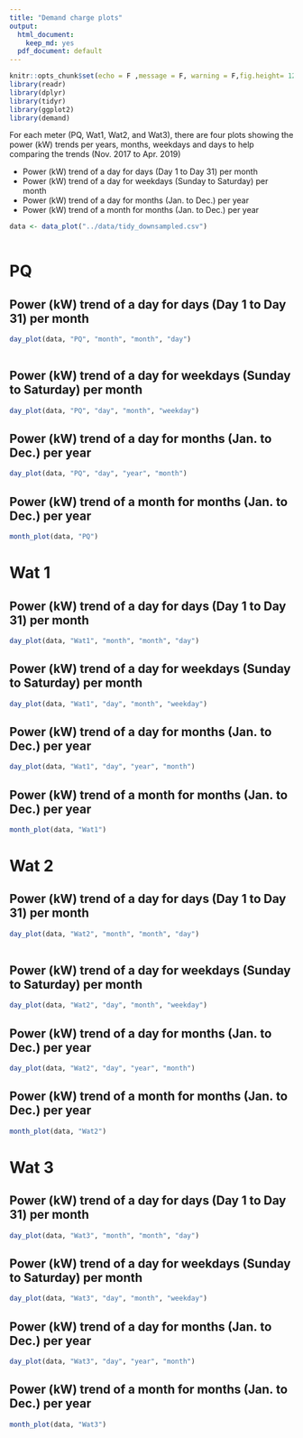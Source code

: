 ```yaml
---
title: "Demand charge plots"
output:
  html_document:
    keep_md: yes
  pdf_document: default
---
```


```r
knitr::opts_chunk$set(echo = F ,message = F, warning = F,fig.height= 12, fig.width= 15)
library(readr)
library(dplyr)
library(tidyr)
library(ggplot2)
library(demand)
```

         
For each meter (PQ, Wat1, Wat2, and Wat3), there are four plots showing the power (kW) trends per years, months, weekdays and days to help comparing the trends (Nov. 2017 to Apr. 2019)

* Power (kW) trend of a day for days (Day 1 to Day 31) per month 
* Power (kW) trend of a day for weekdays (Sunday to Saturday) per month
* Power (kW) trend of a day for months (Jan. to Dec.) per year
* Power (kW) trend of a month for months (Jan. to Dec.) per year


```r

data <- data_plot("../data/tidy_downsampled.csv")
 
```

# PQ

## Power (kW) trend of a day for days (Day 1 to Day 31) per month 

```r

day_plot(data, "PQ", "month", "month", "day")
 
```

## Power (kW) trend of a day for weekdays (Sunday to Saturday) per month

```r

day_plot(data, "PQ", "day", "month", "weekday")
```

## Power (kW) trend of a day for months (Jan. to Dec.) per year

```r
day_plot(data, "PQ", "day", "year", "month")
```

## Power (kW) trend of a month for months (Jan. to Dec.) per year

```r
month_plot(data, "PQ")

```

# Wat 1

## Power (kW) trend of a day for days (Day 1 to Day 31) per month 

```r

day_plot(data, "Wat1", "month", "month", "day")
```

## Power (kW) trend of a day for weekdays (Sunday to Saturday) per month

```r

day_plot(data, "Wat1", "day", "month", "weekday")
```

## Power (kW) trend of a day for months (Jan. to Dec.) per year

```r

day_plot(data, "Wat1", "day", "year", "month")
```

## Power (kW) trend of a month for months (Jan. to Dec.) per year

```r
month_plot(data, "Wat1")


```


# Wat 2

## Power (kW) trend of a day for days (Day 1 to Day 31) per month 

```r
day_plot(data, "Wat2", "month", "month", "day")
 
```

## Power (kW) trend of a day for weekdays (Sunday to Saturday) per month

```R

day_plot(data, "Wat2", "day", "month", "weekday")
```

## Power (kW) trend of a day for months (Jan. to Dec.) per year

```r


day_plot(data, "Wat2", "day", "year", "month")
```

## Power (kW) trend of a month for months (Jan. to Dec.) per year

```r
month_plot(data, "Wat2")

```

# Wat 3

## Power (kW) trend of a day for days (Day 1 to Day 31) per month 

```r

day_plot(data, "Wat3", "month", "month", "day")
```

## Power (kW) trend of a day for weekdays (Sunday to Saturday) per month

```r
day_plot(data, "Wat3", "day", "month", "weekday")

```

## Power (kW) trend of a day for months (Jan. to Dec.) per year

```r
day_plot(data, "Wat3", "day", "year", "month")

```

## Power (kW) trend of a month for months (Jan. to Dec.) per year

```r
month_plot(data, "Wat3")
```
